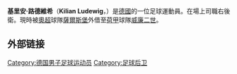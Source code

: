 {{Multiple issues|
{{Expand language|1=de|time=2020-10-31T02:34:29+00:00}}
{{Unreferenced|time=2020-10-31T02:34:29+00:00}}
}}
{{noteTA
|G1=Football
|G2=德甲
}}

{{Infobox football biography 
| name           = 基里安·路德維希<br />Kilian Ludewig
| fullname       = Kilian Ludewig
| image          = FC Liefering vs. SV Horn (22. Februar 2019) 18.jpg
| birth_date     = {{birth date and age|2000|03|05|df=y}} 
| birth_place    = {{DEU}}[[汉堡|汉堡]]
| height         = {{height|m=1.75|precision=0}}
| currentclub    = [[威廉二世_(足球會)|威廉二世]] ([[薩爾斯堡紅牛足球俱樂部|薩爾斯堡]]外借)
| clubnumber     = 2
| position       = [[右後衛|右後衛]]
| youthyears1    = 2014–2015
| youthclubs1    = [[聖保利足球俱樂部|聖保利]]
| youthyears2    = 2015–2018
| youthclubs2    = [[RB萊比錫|萊比錫]]
| years1         = 2018–
| clubs1         = [[薩爾斯堡紅牛足球俱樂部|薩爾斯堡]]
| caps1          = 1
| goals1         = 0
| years2         = 2018–2019
| clubs2         = → [[列弗寧足球俱樂部|列弗寧]]
| caps2          = 28
| goals2         = 1
| years3         = 2020
| clubs3         = → [[巴恩斯利足球俱乐部|巴恩斯利]]
| caps3          = 22
| goals3         = 0
| years4         = 2020–2021
| clubs4         = → [[沙尔克04足球俱乐部|沙尔克04]]
| caps4          = 6
| goals4         = 0
| years5         = 2022–
| clubs5         = → [[威廉二世_(足球會)|威廉二世]]
| caps5          = 0
| goals5         = 0
| nationalyears1 = 2015–2016
| nationalteam1  = {{link-en|德國U16|Germany_national_youth_football_team}}
| nationalcaps1  = 8
| nationalgoals1 = 3
| nationalyears2 = 2016–2017
| nationalteam2  = {{link-en|德國U17|Germany_national_youth_football_team}}
| nationalcaps2  = 13
| nationalgoals2 = 2
| nationalyears3 = 2017–2018
| nationalteam3  = {{link-en|德國U18|Germany_national_youth_football_team}}
| nationalcaps3  = 4
| nationalgoals3 = 0
| nationalyears4 = 2019
| nationalteam4  = {{link-en|德國U19|Germany_national_youth_football_team}}
| nationalcaps4  = 3
| nationalgoals4 = 0
| nationalyears5 = 2019
| nationalteam5  = {{link-en|德國U20|Germany_national_under-20_football_team}}
| nationalcaps5  = 4
| nationalgoals5 = 0
| nationalyears6 = 2021–
| nationalteam6  = [[德國21歲以下國家足球隊|德國U21]]
| nationalcaps6  = 1
| nationalgoals6 = 0
| pcupdate       = 13 January 2022
| ntupdate       = 7 September 2021
}}

'''基里安·路德維希'''（'''Kilian Ludewig'''，{{bd|2000年|03月05日||}}）是[[德國|德國]]的一位足球運動員。在場上司職右後衛。現時被[[奧超|奧超]]球隊[[薩爾斯堡紅牛足球俱樂部|薩爾斯堡]]外借至[[荷甲|荷甲]]球隊[[威廉二世_(足球會)|威廉二世]]。

==外部链接==

<!--{{萨尔茨堡红牛球员名单}}-->

{{DEFAULTSORT:Ludewig, Kilian}}
[[Category:德国男子足球运动员|Category:德国男子足球运动员]]
[[Category:足球后卫|Category:足球后卫]]